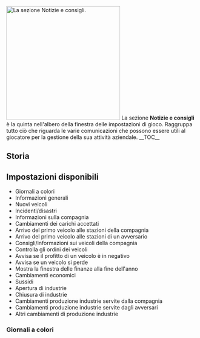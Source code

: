 {{it/Manuale/Menu}}
{{it/Manuale/Settaggi/MenuImp}}
[[File:it/Manuale/Impostazioni notizie-consigli.png|thumb|300px|left|La sezione ''Notizie e consigli''.]]
La sezione '''Notizie e consigli''' è la quinta nell'albero della finestra delle impostazioni di gioco. Raggruppa tutto ciò che riguarda le varie comunicazioni che possono essere utili al giocatore per la gestione della sua attività aziendale.
__TOC__
==Storia==
==Impostazioni disponibili==
*Giornali a colori
*Informazioni generali
*Nuovi veicoli
*Incidenti/disastri
*Informazioni sulla compagnia
*Cambiamenti dei carichi accettati
*Arrivo del primo veicolo alle stazioni della compagnia
*Arrivo del primo veicolo alle stazioni di un avversario
*Consigli/informazioni sui veicoli della compagnia
*Controlla gli ordini dei veicoli
*Avvisa se il profitto di un veicolo è in negativo
*Avvisa se un veicolo si perde
*Mostra la finestra delle finanze alla fine dell'anno
*Cambiamenti economici
*Sussidi
*Apertura di industrie
*Chiusura di industrie
*Cambiamenti produzione industrie servite dalla compagnia
*Cambiamenti produzione industrie servite dagli avversari
*Altri cambiamenti di produzione industrie

===Giornali a colori===
